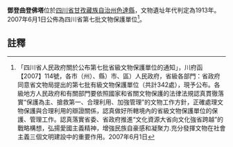 {{msg:四川省文物保護單位
|名稱 = 鄧登曲登佛塔
|編號 = 303
|圖片 = 
|級別 = S7
|分類 = 
|時代 = 1913年
|地点 = [[四川省|四川省]][[甘孜藏族自治州|甘孜藏族自治州]][[色達縣|色達縣]]
|坐標 =
|登錄 = 2007年6月1日
}}
'''鄧登曲登佛塔'''位於[[四川省|四川省]][[甘孜藏族自治州|甘孜藏族自治州]][[色達縣|色達縣]]，文物遺址年代判定為1913年。2007年6月1日公佈為四川省第七批文物保護單位<ref>「四川省人民政府關於公布第七批省級文物保護單位的通知」，川府函【2007】114號，各市（州）、縣）市、區）人民政府，省級各部門：省政府同意省文物局提出的第七批有級文物保護單位（共計342處），現予公布。各級地方人民政府和有關部門要依照國家和省關文物保護的法律法規認真貫徹落實“保護為主、搶救第一、合理利用、加強管理”的文物工作方針，正確處理文物保護與合理利用的辯證關係，認真做好所轄境內的省級文物保護單位的保護、管理工作。認真落實省委、省政府推進“文化資源大省向文化強省跨越”的戰略構想，弘揚愛國主義精神，增強民族自豪感和凝聚力.充分發揮文物在社會主義三個文明建設中的重要作用。2007年6月1日</ref>。

==註釋==
{{reflist}}

{{文物保護單位小作品}}